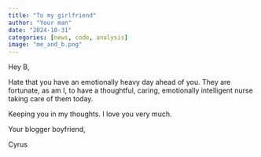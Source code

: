 ```yaml
---
title: "To my girlfriend"
author: "Your man"
date: "2024-10-31"
categories: [news, code, analysis]
image: "me_and_b.png"
---
```


Hey B,

Hate that you have an emotionally heavy day ahead of you. They are fortunate, as am I, to have a thoughtful, caring, emotionally intelligent nurse taking care of them today.

Keeping you in my thoughts. I love you very much.

Your blogger boyfriend,

Cyrus
